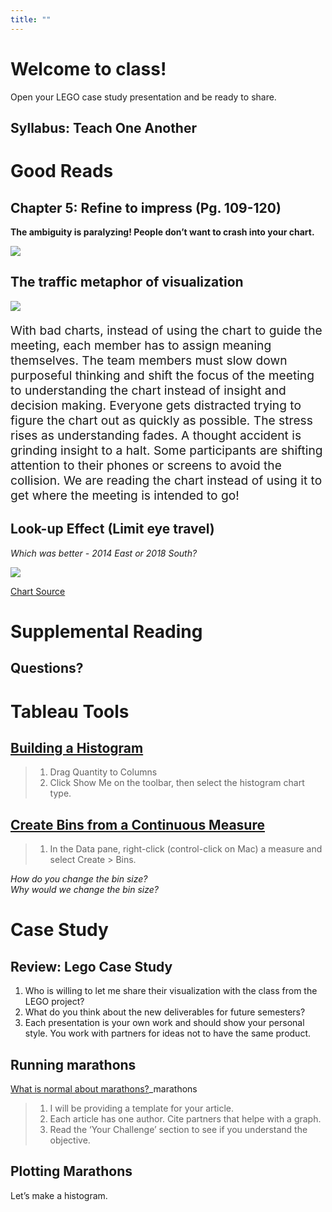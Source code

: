 ```yaml
---
title: ""
---
```


# Welcome to class!  {data-background=#f7d754}

Open your LEGO case study presentation and be ready to share.  

## Syllabus: Teach One Another



# Good Reads {data-background=#6897bb}

## Chapter 5: Refine to impress (Pg. 109-120)

**The ambiguity is paralyzing! People don't want to crash into your chart.**

![](images/gc/Ch5_street_sign_paralyzing.png)

## The traffic metaphor of visualization

<div class="container">

<div class="col">

![](images/gc/Ch5_street_sign_paralyzing.png)

</div>

<div class="col">

<p style="font-size:2vw;text-align:left">
With bad charts, instead of using the chart to guide the meeting, each member has to assign meaning themselves. The team members must slow down purposeful thinking and shift the focus of the meeting to understanding the chart instead of insight and decision making. Everyone gets distracted trying to figure the chart out as quickly as possible. The stress rises as understanding fades. A thought accident is grinding insight to a halt. Some participants are shifting attention to their phones or screens to avoid the collision. We are reading the chart instead of using it to get where the meeting is intended to go! 
</p>

</div>

</div>

## Look-up Effect (Limit eye travel)

*Which was better - 2014 East or 2018 South?*

![](images/other/look_up_legends.png)
   
[Chart Source](https://www.wallstreetmojo.com/legends-in-excel-chart/)

# Supplemental Reading {data-background=#6897bb}

## Questions?

# Tableau Tools {data-background=#6897bb}

## [Building a Histogram](https://help.tableau.com/current/pro/desktop/en-us/buildexamples_histogram.htm)

> 1. Drag Quantity to Columns
> 2. Click Show Me on the toolbar, then select the histogram chart type.

## [Create Bins from a Continuous Measure](https://help.tableau.com/current/pro/desktop/en-us/calculations_bins.htm)

> 1. In the Data pane, right-click (control-click on Mac) a measure and select Create > Bins.   
   
*How do you change the bin size?*   
*Why would we change the bin size?*

# Case Study {data-background=#6897bb}

## Review: Lego Case Study

1. Who is willing to let me share their visualization with the class from the LEGO project?
2. What do you think about the new deliverables for future semesters?
3. Each presentation is your own work and should show your personal style. You work with partners for ideas not to have the same product.

## Running marathons

[What is normal about marathons?](https://byuistats.github.io/CSE150/project.html#Case_Study_3:_What_is_normal_about)_marathons

> 1. I will be providing a template for your article.
> 2. Each article has one author.  Cite partners that helpe with a graph.
> 3. Read the 'Your Challenge' section to see if you understand the objective.

## Plotting Marathons

Let's make a histogram.